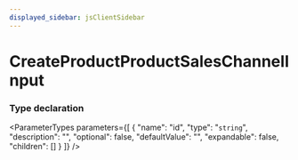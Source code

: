 ```yaml
---
displayed_sidebar: jsClientSidebar
---
```



# CreateProductProductSalesChannelInput

### Type declaration

<ParameterTypes parameters={[
  {
    "name": "id",
    "type": "`string`",
    "description": "",
    "optional": false,
    "defaultValue": "",
    "expandable": false,
    "children": []
  }
]} />
